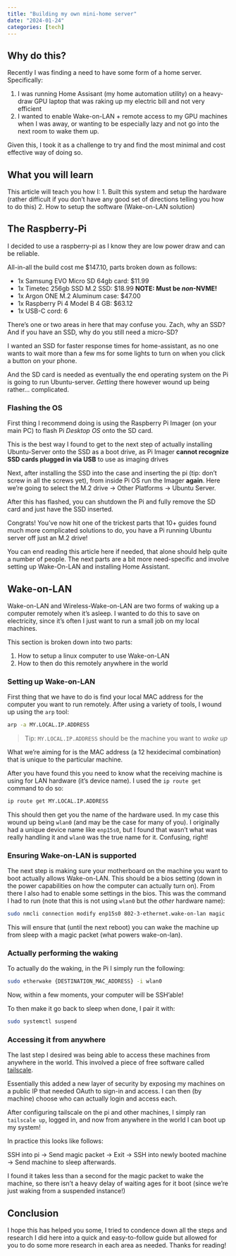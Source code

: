 ```yaml
---
title: "Building my own mini-home server"
date: "2024-01-24"
categories: [tech]
---
```


## Why do this?

Recently I was finding a need to have some form of a home server. Specifically:

1. I was running Home Assisant (my home automation utility) on a heavy-draw GPU laptop that was raking up my electric bill and not very efficient
2. I wanted to enable Wake-on-LAN + remote access to my GPU machines when I was away, or wanting to be especially lazy and not go into the next room to wake them up.

Given this, I took it as a challenge to try and find the most minimal and cost effective way of doing so.

## What you will learn

This article will teach you how I:
1. Built this system and setup the hardware (rather difficult if you don't have any good set of directions telling you how to do this)
2. How to setup the software (Wake-on-LAN solution)

## The Raspberry-Pi

I decided to use a raspberry-pi as I know they are low power draw and can be reliable.

All-in-all the build cost me $147.10, parts broken down as follows:

* 1x Samsung EVO Micro SD 64gb card: $11.99
* 1x Timetec 256gb SSD M.2 SSD: $18.99 **NOTE: Must be *non*-NVME!**
* 1x Argon ONE M.2 Aluminum case: $47.00
* 1x Raspberry Pi 4 Model B 4 GB: $63.12
* 1x USB-C cord: 6

There's one or two areas in here that may confuse you. Zach, why an SSD? And if you have an SSD, why do you still need a micro-SD?

I wanted an SSD for faster response times for home-assistant, as no one wants to wait more than a few ms for some lights to turn on when you click a button on your phone. 

And the SD card is needed as eventually the end operating system on the Pi is going to run Ubuntu-server. *Getting* there however wound up being rather... complicated.

### Flashing the OS

First thing I recommend doing is using the Raspberry Pi Imager (on your main PC) to flash Pi *Desktop OS* onto the SD card. 

This is the best way I found to get to the next step of actually installing Ubuntu-Server onto the SSD as a boot drive, as Pi Imager **cannot recognize SSD cards plugged in via USB** to use as imaging drives

Next, after installing the SSD into the case and inserting the pi (tip: don't screw in all the screws yet), from inside Pi OS run the Imager **again**. Here we're going to select the M.2 drive -> Other Platforms -> Ubuntu Server.

After this has flashed, you can shutdown the Pi and fully remove the SD card and just have the SSD inserted. 

Congrats! You've now hit one of the trickest parts that 10+ guides found much more complicated solutions to do, you have a Pi running Ubuntu server off just an M.2 drive!

You can end reading this article here if needed, that alone should help quite a number of people. The next parts are a bit more need-specific and involve setting up Wake-On-LAN and installing Home Assistant.

## Wake-on-LAN

Wake-on-LAN and Wireless-Wake-on-LAN are two forms of waking up a computer remotely when it's asleep. I wanted to do this to save on electricity, since it's often I just want to run a small job on my local machines. 

This section is broken down into two parts:

1. How to setup a linux computer to use Wake-on-LAN
2. How to then do this remotely anywhere in the world

### Setting up Wake-on-LAN

First thing that we have to do is find your local MAC address for the computer you want to run remotely. After using a variety of tools, I wound up using the `arp` tool:

```bash
arp -a MY.LOCAL.IP.ADDRESS
```
> Tip: `MY.LOCAL.IP.ADDRESS` should be the machine you want to *wake up*

What we're aiming for is the MAC address (a 12 hexidecimal combination) that is unique to the particular machine. 

After you have found this you need to know what the receiving machine is using for LAN hardware (it's device name). I used the `ip route get` command to do so:

```bash
ip route get MY.LOCAL.IP.ADDRESS
```
This should then get you the name of the hardware used. In my case this wound up being `wlan0` (and may be the case for many of you). I originally had a unique device name like `enp15s0`, but I found that wasn't what was really handling it and `wlan0` was the true name for it. Confusing, right!

### Ensuring Wake-on-LAN is supported

The next step is making sure your motherboard on the machine you want to boot actually allows Wake-on-LAN. This should be a bios setting (down in the power capabilities on how the computer can actually turn on). From there I also had to enable some settings in the bios. This was the command I had to run (note that this is not using `wlan0` but the *other* hardware name):

```bash
sudo nmcli connection modify enp15s0 802-3-ethernet.wake-on-lan magic
```

This will ensure that (until the next reboot) you can wake the machine up from sleep with a magic packet (what powers wake-on-lan).

### Actually performing the waking

To actually do the waking, in the Pi I simply run the following:

```bash
sudo etherwake {DESTINATION_MAC_ADDRESS} -i wlan0
```

Now, within a few moments, your computer will be SSH'able!

To then make it go back to sleep when done, I pair it with:

```bash
sudo systemctl suspend
```

### Accessing it from anywhere

The last step I desired was being able to access these machines from anywhere in the world. This involved a piece of free software called [tailscale](https://tailscale.com/). 

Essentially this added a new layer of security by exposing my machines on a public IP that needed OAuth to sign-in and access. I can then (by machine) choose who can actually login and access each. 

After configuring tailscale on the pi and other machines, I simply ran `tailscale up`, logged in, and now from anywhere in the world I can boot up my system!

In practice this looks like follows:

SSH into pi -> Send magic packet -> Exit -> SSH into newly booted machine -> Send machine to sleep afterwards.

I found it takes less than a second for the magic packet to wake the machine, so there isn't a heavy delay of waiting ages for it boot (since we're just waking from a suspended instance!)

## Conclusion

I hope this has helped you some, I tried to condence down all the steps and research I did here into a quick and easy-to-follow guide but allowed for you to do some more research in each area as needed. Thanks for reading!